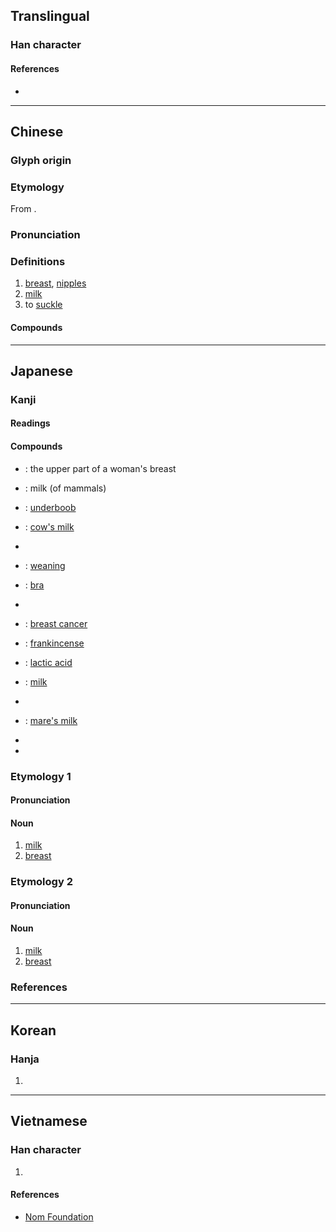 {{character info/new}}
==Translingual==

===Han character===
{{Han char|rn=5|rad=乙|as=07|sn=8|four=22410|canj=BDU|ids=⿰孚乚}}

====References====
* {{Han ref|kx=0084.170|dkj=00190|dj=0171.220|hdz=10055.040|uh=4E73|ud=20083|bh=A8C5|bd=43205}}

----

==Chinese==
{{zh-forms}}

===Glyph origin===
{{Han etym}}

===Etymology===
From {{inh|zh|sit-pro|*s-nəw}}.

===Pronunciation===
{{zh-pron
|m=rǔ
|c=jyu5
|md=nĕng/nèng/ṳ̄
|md_note=nĕng/nèng - colloquial; ṳ̄ - literary
|mn=kh:jú/qz,tp,xm:lú/zz:jí
|h=pfs=yî
|w=3zr
|mc=y
|oc=y
|ma=Zh-ru.ogg
|cat=n,v
}}

===Definitions===
{{zh-hanzi}}

# [[breast]], [[nipples]]
# [[milk]]
# to [[suckle]]

====Compounds====
{{zh-der|乳劑|乳化|乳化劑|乳名|乳山|乳山市|乳房|乳暈|乳母|乳汁|乳溝|乳牙|乳牛|乳癌|乳白|乳白天空|乳白色|乳突|乳突竇|乳糖|乳糖不耐|乳罩|乳脂|乳腐|乳腺|乳腺炎|乳腺癌|乳膠|乳臭未乾|乳製品|乳豬|乳酪|乳酪蛋糕|乳酸|乳酸菌|乳頭|乳頭瘤|乳香|乳齒|催乳|南乳|哺乳|哺母乳|孳乳|授乳|母乳|沐浴乳|洗髮乳|潔面乳|潤膚乳|煉乳|石鐘乳|腐乳|膠乳|護髮乳|酪乳|酸乳|隆乳|雙乳|離乳|餵母乳|乳脂湯}}

----

==Japanese==

===Kanji===
{{ja-kanji|grade=6|rs=乙07}}

====Readings====
{{ja-readings|goon=にゅう|kanon=じゅ|kun=ち, ちち}}

====Compounds====
{{der-top|Compounds}}
* {{ja-r|上乳|うえちち}}: the upper part of a woman's breast
* {{ja-r|お乳|おちち}}: milk (of mammals)
* {{ja-r|下乳|したちち}}: [[underboob]] {{gloss|the lower part of a woman's breast}}
* {{ja-r|牛乳|ぎゅうにゅう}}: [[cow's milk]]
* {{ja-r|巨乳|きょにゅう}}
* {{ja-r|卒乳|そつにゅう}}: [[weaning]]
* {{ja-r|乳押さえ|ちちおさえ}}: [[bra]] {{gloss|brassiere}}
* {{ja-r|超乳|ちょうにゅう}}
* {{ja-r|乳癌|にゅうがん}}: [[breast cancer]]
* {{ja-r|乳香|にゅうこう}}: [[frankincense]]
* {{ja-r|乳酸|にゅうさん}}: [[lactic acid]]
* {{ja-r|乳汁|にゅうじゅう}}: [[milk]]
* {{ja-r|爆乳|ばくにゅう}}
* {{ja-r|馬乳|ばにゅう}}: [[mare's milk]]
* {{ja-r|貧乳|ひんにゅう}}
* {{ja-r|魔乳|まにゅう}}
{{der-bottom}}

===Etymology 1===
{{ja-kanjitab|ちち|yomi=k}}

====Pronunciation====
{{ja-pron|yomi=k|ちち|acc=2|dev=1|acc_ref=DJR,NHK|acc2=1|acc2_ref=DJR,NHK}}

====Noun====
{{ja-noun|ちち}}

# [[milk]]
# [[breast]]

===Etymology 2===
{{ja-kanjitab|ち|yomi=k}}

====Pronunciation====
{{ja-pron|yomi=k|ち|acc=1|acc_ref=DJR,NHK}}

====Noun====
{{ja-noun|ち}}

# [[milk]]
# [[breast]]

===References===
<references/>

----

==Korean==

===Hanja===
{{ko-hanja|hangeul=유|rv=yu|mr=yu}}

# {{defn|lang=ko|sort=乙07}}

----

==Vietnamese==

===Han character===
{{vi-hantu|[[nhũ]], [[vú]], [[nhú]], [[nhỗ]]|rs=乙07}}

# {{defn|lang=vi|sort=乙07}}

====References====
* [http://nomfoundation.org/common/nom_details.php?codepoint=4e73 Nom Foundation]